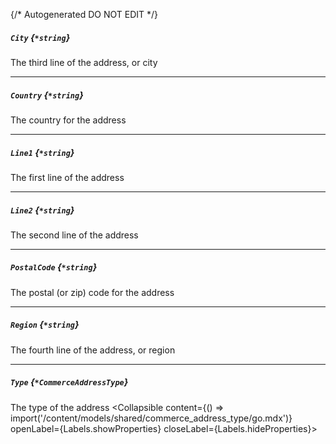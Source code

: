 {/* Autogenerated DO NOT EDIT  */}

##### `City` *{`*string`}*
The third line of the address, or city

---
##### `Country` *{`*string`}*
The country for the address

---
##### `Line1` *{`*string`}*
The first line of the address

---
##### `Line2` *{`*string`}*
The second line of the address

---
##### `PostalCode` *{`*string`}*
The postal (or zip) code for the address

---
##### `Region` *{`*string`}*
The fourth line of the address, or region

---
##### `Type` *{`*CommerceAddressType`}*
The type of the address
<Collapsible content={() => import('/content/models/shared/commerce_address_type/go.mdx')} openLabel={Labels.showProperties} closeLabel={Labels.hideProperties}>
</Collapsible>


